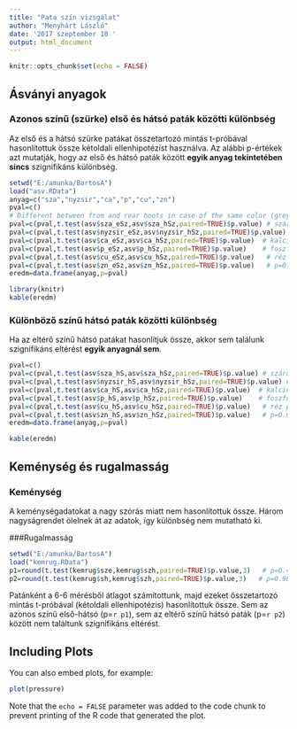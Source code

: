 ```yaml
---
title: "Pata szín vizsgálat"
author: "Menyhárt László"
date: '2017 szeptember 18 '
output: html_document
---
```


```r
knitr::opts_chunk$set(echo = FALSE)
```

## Ásványi anyagok
### Azonos színű (szürke) első és hátsó paták közötti különbség

Az első és a hátsó szürke patákat összetartozó mintás t-próbával hasonlítottuk össze kétoldali ellenhipotézist használva. Az alábbi p-értékek azt mutatják, hogy az első és hátsó paták között **egyik anyag tekintetében sincs** szignifikáns különbség.

```r
setwd("E:/amunka/BartosA")
load("asv.RData")
anyag=c("sza","nyzsir","ca","p","cu","zn")
pval=c()
# Different between from and rear hoots in case of the same color (grey)
pval=c(pval,t.test(asv$sza_eSz,asv$sza_hSz,paired=TRUE)$p.value) # szárazanyagtartalom p=0.75
pval=c(pval,t.test(asv$nyzsir_eSz,asv$nyzsir_hSz,paired=TRUE)$p.value) # nyerszsír p=0.62
pval=c(pval,t.test(asv$ca_eSz,asv$ca_hSz,paired=TRUE)$p.value)  # kalcium p=0.58
pval=c(pval,t.test(asv$p_eSz,asv$p_hSz,paired=TRUE)$p.value)    # foszfor p=0.77
pval=c(pval,t.test(asv$cu_eSz,asv$cu_hSz,paired=TRUE)$p.value)   # réz p=0.53
pval=c(pval,t.test(asv$zn_eSz,asv$zn_hSz,paired=TRUE)$p.value)   # p=0.42
eredm=data.frame(anyag,p=pval)
```

```r
library(knitr)
kable(eredm)
```

### Különböző színű hátsó paták közötti különbség

Ha az eltérő színű hátsó patákat hasonlítjuk össze, akkor sem találunk szignifikáns eltérést **egyik anyagnál sem**.

```r
pval=c()
pval=c(pval,t.test(asv$sza_hS,asv$sza_hSz,paired=TRUE)$p.value) # szárazanyagtartalom p=0.55
pval=c(pval,t.test(asv$nyzsir_hS,asv$nyzsir_hSz,paired=TRUE)$p.value) # nyerszsír p=0.10
pval=c(pval,t.test(asv$ca_hS,asv$ca_hSz,paired=TRUE)$p.value)  # kalcium p=0.14
pval=c(pval,t.test(asv$p_hS,asv$p_hSz,paired=TRUE)$p.value)    # foszfor p=0.0076
pval=c(pval,t.test(asv$cu_hS,asv$cu_hSz,paired=TRUE)$p.value)   # réz p=0.22
pval=c(pval,t.test(asv$zn_hS,asv$zn_hSz,paired=TRUE)$p.value)   # p=0.06
eredm=data.frame(anyag,p=pval)
```

```r
kable(eredm)
```

## Keménység és rugalmasság
### Keménység
A keménységadatokat a nagy szórás miatt nem hasonlítottuk össze. Három nagyságrendet ölelnek át az adatok, így különbség nem mutatható ki. 

###Rugalmasság

```r
setwd("E:/amunka/BartosA")
load("kemrug.RData")
p1=round(t.test(kemrug$sze,kemrug$szh,paired=TRUE)$p.value,3)   # p=0.41
p2=round(t.test(kemrug$sh,kemrug$szh,paired=TRUE)$p.value,3)   # p=0.98
```

Patánként a 6-6 mérésből átlagot számítottunk, majd ezeket összetartozó mintás t-próbával (kétoldali ellenhipotézis) hasonlítottuk össze. Sem az azonos színű első-hátsó (p=`r p1`), sem az eltérő színű hátsó paták (p=`r p2`) között nem találtunk szignifikáns eltérést.

## Including Plots

You can also embed plots, for example:

```r
plot(pressure)
```

Note that the `echo = FALSE` parameter was added to the code chunk to prevent printing of the R code that generated the plot.
